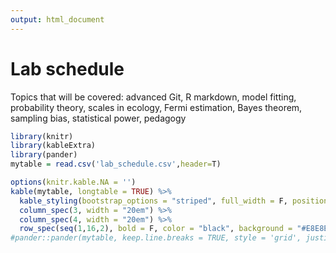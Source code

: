 ```yaml
---
output: html_document
---
```


# Lab schedule

Topics that will be covered: advanced Git, R markdown, model fitting, probability theory, scales in ecology, Fermi estimation, Bayes theorem, sampling bias, statistical power, pedagogy

```r
library(knitr)
library(kableExtra)
library(pander)
mytable = read.csv('lab_schedule.csv',header=T)

options(knitr.kable.NA = '')
kable(mytable, longtable = TRUE) %>%
  kable_styling(bootstrap_options = "striped", full_width = F, position = "left") %>% 
  column_spec(3, width = "20em") %>%
  column_spec(4, width = "20em") %>%
  row_spec(seq(1,16,2), bold = F, color = "black", background = "#E8E8E8")
#pander::pander(mytable, keep.line.breaks = TRUE, style = 'grid', justify = 'left')

```
